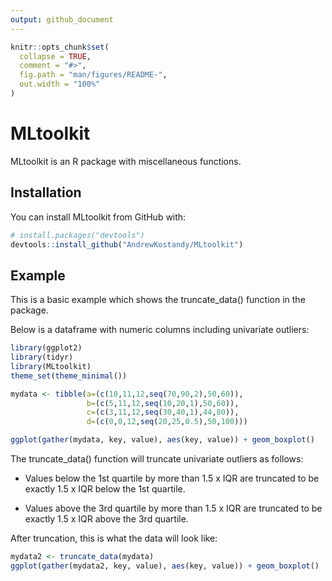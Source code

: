 ```yaml
---
output: github_document
---
```


<!-- README.md is generated from README.Rmd. Please edit that file -->

```r
knitr::opts_chunk$set(
  collapse = TRUE,
  comment = "#>",
  fig.path = "man/figures/README-",
  out.width = "100%"
)
```
# MLtoolkit

MLtoolkit is an R package with miscellaneous functions.

## Installation

You can install MLtoolkit from GitHub with:

```r
# install.packages("devtools")
devtools::install_github("AndrewKostandy/MLtoolkit")
```

## Example

This is a basic example which shows the truncate_data() function in the package.

Below is a dataframe with numeric columns including univariate outliers:

```r
library(ggplot2)
library(tidyr)
library(MLtoolkit)
theme_set(theme_minimal())

mydata <- tibble(a=(c(10,11,12,seq(70,90,2),50,60)),
                 b=(c(5,11,12,seq(10,20,1),50,60)),
                 c=(c(3,11,12,seq(30,40,1),44,80)),
                 d=(c(0,0,12,seq(20,25,0.5),50,100)))

ggplot(gather(mydata, key, value), aes(key, value)) + geom_boxplot()
```

The truncate_data() function will truncate univariate outliers as follows:

- Values below the 1st quartile by more than 1.5 x IQR are truncated to be exactly 1.5 x IQR below the 1st quartile.

- Values above the 3rd quartile by more than 1.5 x IQR are truncated to be exactly 1.5 x IQR above the 3rd quartile.

After truncation, this is what the data will look like:

```r
mydata2 <- truncate_data(mydata)
ggplot(gather(mydata2, key, value), aes(key, value)) + geom_boxplot()
```

